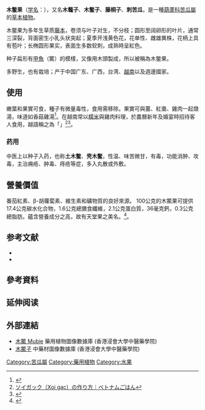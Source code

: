 {{Speciesbox
| image = Exterior and cross-sectional interior of gac.jpg
| status = 
| status_system = QLDNCA
| genus = Momordica
| species = cochinchinensis
| authority = ([[Lour.|Lour.]]) [[Spreng.|Spreng.]], 1826
}}

'''木鳖果'''（[[学名|学名]]：{{lang|la|''Momordica cochinchinensis''}}），又名'''木虌子'''、'''木鳖子'''、'''藤桐子'''、'''刺苦瓜'''，是一種[[葫蘆科|葫蘆科]][[苦瓜屬|苦瓜屬]]的[[草本植物|草本植物]]。

木鳖果为多年生草质[[藤本|藤本]]，卷须与叶子对生，不分枝；圆形至阔卵形的叶片，通常三深裂，背面密生小乳头状突起；夏季开浅黄色花，花单性、雌雄異株，花柄上具有苞叶；长椭圆形果实，表面生多数软刺，成熟時呈紅色。

种子扁形有[[甲魚|甲魚]]（鱉）的模樣，又像用木頭製成，所以被稱為木鳖果。

多野生，也有栽培；产于中国广东、广西，台湾、[[越南|越南]]以及週邊國家。

==使用==

嫩葉和果實可食，種子有微量毒性，食用需移除。果實可與薑、紅棗、雞肉一起燉湯，味道如香菇雞湯<ref>{{cite news |url=https://udn.com/news/story/120915/4843145 |title=全聯買「惡魔果實」燉雞湯竟有香菇味 識貨者曝：這是聖品 |publisher=聯合新聞網 |date=2020-09-08 |accessdate=2020-09-09 |archive-date=2020-09-11 |archive-url=https://web.archive.org/web/20200911102907/https://udn.com/news/story/120915/4843145 |dead-url=no }}</ref>。在越南常以[[糯米|糯米]]與雞肉料理，於農曆新年及婚宴時招待客人食用，越語稱之為「{{lang|vi|xôi gấc}}」<ref>[http://vietnam-gohan.com/2012/11/02/xoi-gac（ソイガック）の作り方/ ソイガック（Xoi gac）の作り方｜ベトナムごはん]</ref><ref>{{Cite web |url=http://blogs.yahoo.co.jp/tabemonokenkyukai/folder/789674.html |title=ガックフルーツ - ハノイたべもの研究会・レシピ集 |accessdate=2020-09-09 |archive-date=2016-03-04 |archive-url=https://web.archive.org/web/20160304205110/http://blogs.yahoo.co.jp/tabemonokenkyukai/folder/789674.html |dead-url=no }}</ref>。

===药用===
中医上以种子入药，也称'''土木鳖'''、'''壳木鳖'''，性温、味苦微甘，有毒，功能消肿、攻毒，主治痈疮、肿毒、痔疮等症，多入丸散或外敷。

== 營養價值 ==
番茄紅素、β-胡蘿蔔素、維生素和礦物質的良好來源。 100公克的木鱉果可提供17.4公克碳水化合物，1.6公克總膳食纖維，2.1公克蛋白質，36毫克鈣，0.3公克總脂肪。蘊含營養成分之高，故有天堂果之美名。<ref>{{Cite web |url=https://www.behealthyhouse.com/blogs/concepts/62914 |title=木鱉果的營養價值與功效 |access-date=2021-05-05 |archive-date=2021-05-05 |archive-url=https://web.archive.org/web/20210505101426/https://www.behealthyhouse.com/blogs/concepts/62914 |dead-url=no }}</ref>。

== 参考文献 ==
{{refbegin}}
* {{CPNI| zh=木鳖子 | id=186-41099 | binomial=Momordica cochinchinensis | authority=Spreng. | var= | accessdate=2013-01-18}}
* {{TaiBNET| zh=木虌子 | id=204973 | binomial=Momordica cochinchinensis | authority=(Lour.) Spreng., 1826 | var= | accessdate=2013-01-24}}
{{refend}}

==參考資料==
{{reflist}}

== 延伸阅读 ==
{{Wikisource further reading}}

==外部連結==
* [http://libproject.hkbu.edu.hk/was40/detail?lang=ch&channelid=1288&searchword=herb_id=D00061 木鱉 Mubie] {{Wayback|url=http://libproject.hkbu.edu.hk/was40/detail?lang=ch&channelid=1288&searchword=herb_id=D00061 |date=20150611004129 }} 藥用植物圖像數據庫 (香港浸會大學中醫藥學院) {{zh}}{{en}}
*[https://sys01.lib.hkbu.edu.hk/cmed/mmid/detail.php?pid=B00249 木鱉子] 中藥材圖像數據庫  (香港浸會大學中醫藥學院) {{zh}}{{en}} 


[[Category:苦瓜屬|Category:苦瓜屬]]
[[Category:藥用植物|Category:藥用植物]]
[[Category:水果|Category:水果]]